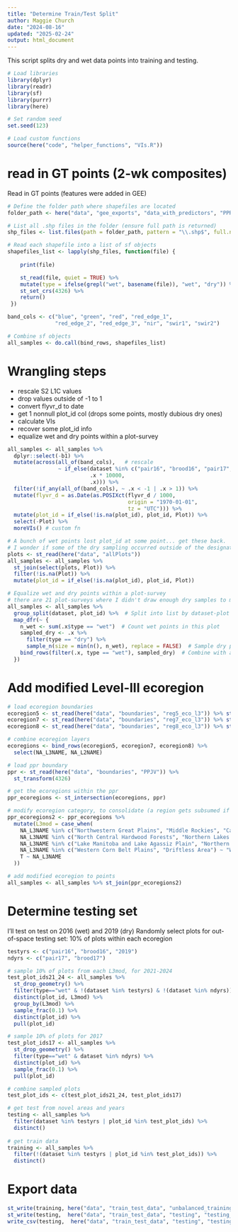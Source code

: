 ```yaml
---
title: "Determine Train/Test Split"
author: Maggie Church
date: "2024-08-16"
updated: "2025-02-24"
output: html_document
---
```

This script splits dry and wet data points into training and testing. 

```r
# Load libraries
library(dplyr)
library(readr)
library(sf)
library(purrr)
library(here)

# Set random seed
set.seed(123)

# Load custom functions
source(here("code", "helper_functions", "VIs.R"))
```


# read in GT points (2-wk composites)
Read in GT points (features were added in GEE)
```r
# Define the folder path where shapefiles are located
folder_path <- here("data", "gee_exports", "data_with_predictors", "PPR gtwPred-2wk")

# List all .shp files in the folder (ensure full path is returned)
shp_files <- list.files(path = folder_path, pattern = "\\.shp$", full.names = TRUE)

# Read each shapefile into a list of sf objects
shapefiles_list <- lapply(shp_files, function(file) {
  
    print(file)

    st_read(file, quiet = TRUE) %>%
    mutate(type = ifelse(grepl("wet", basename(file)), "wet", "dry")) %>% 
    st_set_crs(4326) %>% 
    return()
 })

band_cols <- c("blue", "green", "red", "red_edge_1", 
               "red_edge_2", "red_edge_3", "nir", "swir1", "swir2")

# Combine sf objects
all_samples <- do.call(bind_rows, shapefiles_list) 
```

# Wrangling steps 
- rescale S2 L1C values
- drop values outside of -1 to 1
- convert flyvr_d to date
- get 1 nonnull plot_id col (drops some points, mostly dubious dry ones)
- calculate VIs
- recover some plot_id info
- equalize wet and dry points within a plot-survey 
```r
all_samples <- all_samples %>% 
  dplyr::select(-b1) %>% 
  mutate(across(all_of(band_cols),   # rescale
                ~ if_else(dataset %in% c("pair16", "brood16", "pair17", "brood17"), 
                          .x * 10000, 
                          .x))) %>%
  filter(!if_any(all_of(band_cols), ~ .x < -1 | .x > 1)) %>% 
  mutate(flyvr_d = as.Date(as.POSIXct(flyvr_d / 1000, 
                                      origin = "1970-01-01", 
                                      tz = "UTC"))) %>% 
  mutate(plot_id = if_else(!is.na(plot_id), plot_id, Plot)) %>% 
  select(-Plot) %>% 
  moreVIs() # custom fn

# A bunch of wet points lost plot_id at some point... get these back. 
# I wonder if some of the dry sampling occurred outside of the designated area, bc there are lots of dry points outside of plots. Drop these. 
plots <- st_read(here("data", "allPlots")) 
all_samples <- all_samples %>%
  st_join(select(plots, Plot)) %>% 
  filter(!is.na(Plot)) %>% 
  mutate(plot_id = if_else(!is.na(plot_id), plot_id, Plot)) 

# Equalize wet and dry points within a plot-survey 
# there are 21 plot-surveys where I didn't draw enough dry samples to match wet samples, and there are < 100
all_samples <- all_samples %>%
  group_split(dataset, plot_id) %>%  # Split into list by dataset-plot
  map_dfr(~ {
    n_wet <- sum(.x$type == "wet")  # Count wet points in this plot
    sampled_dry <- .x %>%
      filter(type == "dry") %>%
      sample_n(size = min(n(), n_wet), replace = FALSE)  # Sample dry points
    bind_rows(filter(.x, type == "wet"), sampled_dry)  # Combine with all wet points
  })
```

# Add modified Level-III ecoregion
```r
# load ecoregion boundaries
ecoregion5 <- st_read(here("data", "boundaries", "reg5_eco_l3")) %>% st_transform(4326)
ecoregion7 <- st_read(here("data", "boundaries", "reg7_eco_l3")) %>% st_transform(4326)
ecoregion8 <- st_read(here("data", "boundaries", "reg8_eco_l3")) %>% st_transform(4326)

# combine ecoregion layers
ecoregions <- bind_rows(ecoregion5, ecoregion7, ecoregion8) %>% 
  select(NA_L3NAME, NA_L2NAME)

# load ppr boundary
ppr <- st_read(here("data", "boundaries", "PPJV")) %>%
  st_transform(4326)

# get the ecoregions within the ppr
ppr_ecoregions <- st_intersection(ecoregions, ppr)

# modify ecoregion category, to consolidate (a region gets subsumed if <5 plots in it)
ppr_ecoregions2 <- ppr_ecoregions %>% 
  mutate(L3mod = case_when(
    NA_L3NAME %in% c("Northwestern Great Plains", "Middle Rockies", "Canadian Rockies", "Northwestern Glaciated Plains") ~ "Northwestern Plains",
    NA_L3NAME %in% c("North Central Hardwood Forests", "Northern Lakes and Forests") ~ "Northern Forests",
    NA_L3NAME %in% c("Lake Manitoba and Lake Agassiz Plain", "Northern Minnesota Wetlands") ~ "Lake Agassiz Plain",
    NA_L3NAME %in% c("Western Corn Belt Plains", "Driftless Area") ~ "Western Corn Belt Plains",
    T ~ NA_L3NAME
  ))

# add modified ecoregion to points
all_samples <- all_samples %>% st_join(ppr_ecoregions2) 
```

# Determine testing set
I'll test on test on 2016 (wet) and 2019 (dry)
Randomly select plots for out-of-space testing set: 10% of plots within each ecoregion
```r
testyrs <- c("pair16", "brood16", "2019")
ndyrs <- c("pair17", "brood17")

# sample 10% of plots from each L3mod, for 2021-2024
test_plot_ids21_24 <- all_samples %>% 
  st_drop_geometry() %>% 
  filter(type=="wet" & !(dataset %in% testyrs) & !(dataset %in% ndyrs)) %>% 
  distinct(plot_id, L3mod) %>% 
  group_by(L3mod) %>% 
  sample_frac(0.1) %>% 
  distinct(plot_id) %>% 
  pull(plot_id) 

# sample 10% of plots for 2017
test_plot_ids17 <- all_samples %>% 
  st_drop_geometry() %>% 
  filter(type=="wet" & dataset %in% ndyrs) %>% 
  distinct(plot_id) %>% 
  sample_frac(0.1) %>% 
  pull(plot_id) 

# combine sampled plots
test_plot_ids <- c(test_plot_ids21_24, test_plot_ids17)

# get test from novel areas and years
testing <- all_samples %>% 
  filter(dataset %in% testyrs | plot_id %in% test_plot_ids) %>%
  distinct()
 
# get train data
training <- all_samples %>% 
  filter(!(dataset %in% testyrs | plot_id %in% test_plot_ids)) %>% 
  distinct()
```

# Export data
```r
st_write(training, here("data", "train_test_data", "unbalanced_training", "training_2wk.shp"), append=F)
st_write(testing,  here("data", "train_test_data", "testing", "testing_2wk.shp"), append=F)
write_csv(testing,  here("data", "train_test_data", "testing", "testing_2wk.csv"))
```
